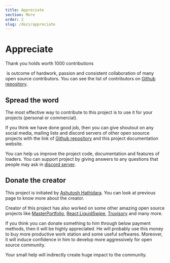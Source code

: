 ```yaml
---
title: Appreciate
section: More
order: 2
slug: /docs/appreciate
---
```



# Appreciate

Thank you holds worth 1000 contributions

&zwnj;<AwesomeLoaders/> is outcome of hardwork, passion and consistent collaboration of many open source contributors. You can see the list of contributors on [Github repository](https://github.com/ashutosh1919/react-awesome-loaders).

## Spread the word

The most effective way to contribute to this project is to use it for your projects (personal or commercial).

If you think we have done good job, then you can give shoutout on any social media, mailing lists and discord servers of other open soource projects with the link of [Github repository](https://github.com/ashutosh1919/react-awesome-loaders) and this project documentation website.

You can help us improve the project code, documentation and features of loaders. You can support project by giving answers to any questions that people may ask in [discord server](https://discord.gg/GkcbM5bwZr).

## Donate the creator

This project is initiated by [Ashutosh Hathidara](http://ashutoshhathidara.com/). You can look at previous page to know more about the creator.

Creator of this project has also worked on some other amazing open source projects like [MasterPortfolio](https://github.com/ashutosh1919/masterPortfolio), [React LiquidSwipe](https://github.com/ashutosh1919/react-liquidswipe), [Truvisory](https://github.com/ashutosh1919/truvisory) and many more.

If you think you can donate something to him through below payment methods, then it will be highly appreciated. He will probably use this money to buy more productive work station and some useful softwares. Moreover, it will induce confidence in him to develop more aggressively for open source community.

<StyledParent>
  <DonateButton
    text={"Patreon"}
    iconUrl={Patreon}
    textColor={"#000000"}
    background={"#FAD7CD"}
    backgroundHover={"#F8B6A0"}
    url={"https://www.patreon.com/devsense"}
  />
</StyledParent>

<StyledParent>
  <DonateButton
    text={"Paypal Me"}
    iconUrl={Paypal}
    textColor={"#000000"}
    background={"#B9EBF7"}
    backgroundHover={"#89DAF5"}
    url={"https://www.paypal.me/devsense19"}
  />
</StyledParent>

<StyledParent>
  <DonateButton
    text={"Buy Me Coffee"}
    iconUrl={BMC}
    textColor={"#000000"}
    background={"#FFDD01"}
    backgroundHover={"#F6D500"}
    url={"https://www.buymeacoffee.com/devsense19"}
  />
</StyledParent>

<StyledParent>
  <DonateButton
    text={"8320758513@ybl"}
    iconUrl={Bhim}
    textColor={"#000000"}
    background={"#ACF3D5"}
    backgroundHover={"#6EEAB6"}
    url={"/"}
  />
</StyledParent>

Your small help will indirectly create huge impact to the community.
